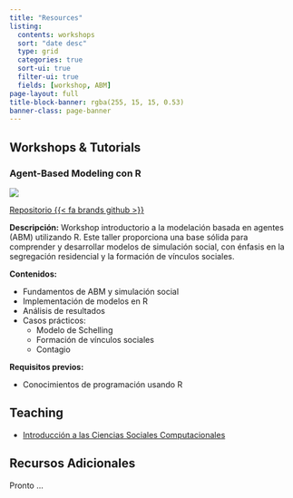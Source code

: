 ```yaml
---
title: "Resources"
listing:
  contents: workshops
  sort: "date desc"
  type: grid
  categories: true
  sort-ui: true
  filter-ui: true
  fields: [workshop, ABM]
page-layout: full
title-block-banner: rgba(255, 15, 15, 0.53)
banner-class: page-banner
---
```


## Workshops & Tutorials

### Agent-Based Modeling con R 

![](segregacion_schelling.gif)

[Repositorio {{< fa brands github >}}](https://github.com/rcantillan/ABM_workshop)

**Descripción:** Workshop introductorio a la modelación basada en agentes (ABM) utilizando R. Este taller proporciona una base sólida para comprender y desarrollar modelos de simulación social, con énfasis en la segregación residencial y la formación de vínculos sociales.

**Contenidos:**

- Fundamentos de ABM y simulación social
- Implementación de modelos en R
- Análisis de resultados
- Casos prácticos:
  - Modelo de Schelling
  - Formación de vínculos sociales
  - Contagio

**Requisitos previos:**

- Conocimientos de programación usando R

## Teaching

- [Introducción a las Ciencias Sociales Computacionales](https://github.com/rcantillan/OPR-219-CIencias-Sociales-Computacionales?tab=readme-ov-file)

## Recursos Adicionales

Pronto ... 



